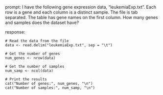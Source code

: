 prompt:
I have the following gene expression data, "leukemiaExp.txt". Each row is a gene and each column is a distinct sample. The file is tab separated. The table has gene names on the first column. How many genes and samples does the dataset have?

response:
```
# Read the data from the file
data <- read.delim("leukemiaExp.txt", sep = "\t")

# Get the number of genes
num_genes <- nrow(data)

# Get the number of samples
num_samp <- ncol(data)

# Print the results
cat("Number of genes:", num_genes, "\n")
cat("Number of samples:", num_samp, "\n")
```
